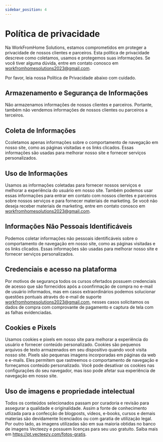 ---
sidebar_position: 4
---

# Política de privacidade
Na WorkFromHome Solutions, estamos comprometidos em proteger a privacidade de 
nossos clientes e parceiros. Esta política de privacidade descreve como 
coletamos, usamos e protegemos suas informações. Se você tiver alguma dúvida, 
entre em contato conosco em workfromhomesolutions2023@gmail.com.

Por favor, leia nossa Política de Privacidade abaixo com cuidado.

## Armazenamento e Segurança de Informações
Não armazenamos informações de nossos clientes e parceiros. Portante, também 
não vendemos informações de nossos clientes ou parceiros a terceiros.

## Coleta de Informações
Ccoletamos apenas informações sobre o comportamento de navegação em nosso site, 
como as páginas visitadas e os links clicados. Essas informações são usadas 
para melhorar nosso site e fornecer serviços personalizados.

## Uso de Informações
Usamos as informações coletadas para fornecer nossos serviços e melhorar a 
experiência do usuário em nosso site. Também podemos usar essas informações para 
entrar em contato com nossos clientes e parceiros sobre nossos serviços e para 
fornecer materiais de marketing. Se você não deseja receber materiais de 
marketing, entre em contato conosco em workfromhomesolutions2023@gmail.com.

## Informações Não Pessoais Identificáveis
Podemos coletar informações não pessoais identificáveis sobre o comportamento de 
navegação em nosso site, como as páginas visitadas e os links clicados. Essas 
informações são usadas para melhorar nosso site e fornecer serviços personalizados.

## Credenciais e acesso na plataforma
Por motivos de segurança todos os cursos ofertados possuem credenciais de acesso que 
são fornecidos após a coonfirmação de compra no e-mail de usuário informados, mas em casos 
extraordinários podemos solucionar questões pontuais através do e-mail de suporte workfromhomesolutions2023@gmail.com, 
nesses casos solicitamos os dados de compra com comprovante de pagamento e captura de tela com as falhas evidenciadas.

## Cookies e Pixels
Usamos cookies e pixels em nosso site para melhorar a experiência do usuário e 
fornecer conteúdo personalizado. Cookies são pequenos arquivos de texto 
armazenados em seu dispositivo quando você visita nosso site. Pixels são 
pequenas imagens incorporadas em páginas da web e e-mails. Eles permitem que 
rastreemos o comportamento de navegação e forneçamos conteúdo personalizado. 
Você pode desativar os cookies nas configurações do seu navegador, mas isso pode 
afetar sua experiência de navegação em nosso site.

## Uso de imagens e propriedade intelectual
Todos os conteúdos selecionados passam por curadoria e revisão para assegurar a qualidade e originalidade. 
Assim a fonte de conhecimento utlizada para a confecção de blogposts, vídeos, e-books, cursos e demais materias são 
devidamente licenciados ou com garatia de utilização legal. 
Por outro lado, as imagens utilizadas são em sua maioria obtidas no 
banco de imagens Vecteezy e possuem licenças para seu uso gratuito. Saiba mais em https://pt.vecteezy.com/fotos-gratis.
